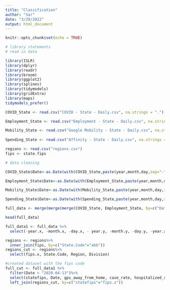 ```yaml
---
title: "Classification"
author: "Sar"
date: "3/29/2022"
output: html_document
---
```


```r
knitr::opts_chunk$set(echo = TRUE)
```

```r
# library statements 
# read in data

library(ISLR)
library(dplyr)
library(readr)
library(broom)
library(ggplot2)
library(splines)
library(tidymodels)
library(gridExtra)
library(maps)
tidymodels_prefer()

COVID_State <- read.csv("COVID - State - Daily.csv", na.strings = ".")

Employment_State <- read.csv("Employment - State - Daily.csv", na.strings = ".")

Mobility_State <- read.csv("Google Mobility - State - Daily.csv", na.strings = ".")
  
Spending_State <- read.csv("Affinity - State - Daily.csv", na.strings = ".")

regions <- read.csv("regions.csv")
fips <- state.fips
```


```r
# data cleaning

COVID_State$Date<-as.Date(with(COVID_State,paste(year,month,day,sep="-")),"%Y-%m-%d")

Employment_State$Date<-as.Date(with(Employment_State,paste(year,month,day,sep="-")),"%Y-%m-%d")

Mobility_State$Date<-as.Date(with(Mobility_State,paste(year,month,day,sep="-")),"%Y-%m-%d")

Spending_State$Date<-as.Date(with(Spending_State,paste(year,month,day,sep="-")),"%Y-%m-%d")

full_data <- merge(merge(merge(COVID_State, Employment_State, by=c("Date","statefips")), Mobility_State, by=c("Date","statefips")), Spending_State, by=c("Date","statefips"))

head(full_data)

full_data1 <- full_data %>%
  select(-year.x, -month.x, -day.x, - year.y, -month.y, -day.y, -year.x )

regions <- regions%>%
  inner_join(fips, by=c("State.Code"="abb"))
regions_cut <- regions%>%
  select(fips.x, State.Code, Region, Division)

#created dataset with the fips code
full_cut <- full_data1 %>%
  filter(Date > "2020-04-13")%>%
  select(statefips, Date, gps_away_from_home, case_rate, hospitalized_rate, spend_remoteservices, spend_hcs, emp_incbelowmed)%>%
  left_join(regions_cut, by=c("statefips"="fips.x"))
```


```r

```

